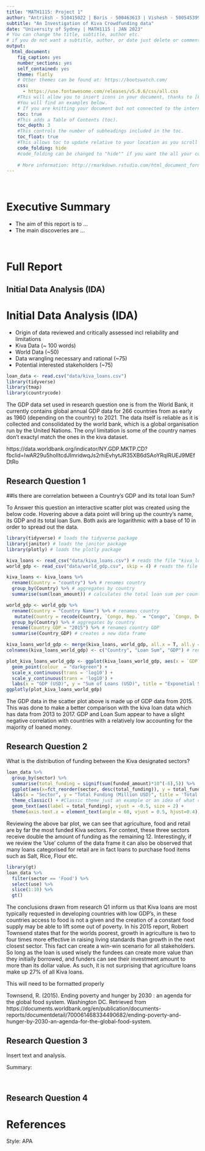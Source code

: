 ```yaml
---
title: "MATH1115: Project 1"
author: "Antriksh - 510415022 | Boris - 500463613 | Vishesh - 500545399 | Alex - 500459111"
subtitle: "An Investigation of Kiva Crowdfunding data"
date: "University of Sydney | MATH1115 | JAN 2023"
# You can change the title, subtitle, author etc.
# if you do not want a subtitle, author, or date just delete or comment # the the line!
output:
  html_document:
    fig_caption: yes
    number_sections: yes
    self_contained: yes
    theme: flatly
    # Other themes can be found at: https://bootswatch.com/
    css: 
      - https://use.fontawesome.com/releases/v5.0.6/css/all.css
    #This will allow you to insert icons in your document, thanks to [Font Awesome](http://fontawesome.io).
    #You will find an examples below.
    # If you are knitting your document but not connected to the internet, place a "#" in front of the css line above with the font-awesome.min.css line to comment it out. This will let you knit the document in draft form until you connect again and knit the final. Note that when you do this some elements will be missing from the knitted slides. 
    toc: true
    #This adds a Table of Contents (toc).
    toc_depth: 3
    #This controls the number of subheadings included in the toc.
    toc_float: true
    #This allows toc to update relative to your location as you scroll down the html page.
    code_folding: hide
    #code_folding can be changed to "hide"" if you want the all your code to be collapsed when you open the document
    
    # More information: http://rmarkdown.rstudio.com/html_document_format.html
---
```


<br>

# Executive Summary
- The aim of this report is to ...
- The main discoveries are ...

<br>

# Full Report

## Initial Data Analysis (IDA)

# Initial Data Analysis (IDA)

 - Origin of data reviewed and critically assessed incl reliability and limitations
  - Kiva Data (~ 100 words)
  - World Data (~50)
 - Data wrangling necessary and rational (~75)
 - Potential interested stakeholders (~75)

```r
loan_data <- read.csv("data/kiva_loans.csv")
library(tidyverse)
library(tmap)
library(countrycode)
```

The GDP data set used in research question one is from the World Bank, it currently contains global annual GDP data for 266 countries from as early as 1960 (depending on the country) to 2021. The data itself is reliable as it is collected and consolidated by the world bank, which is a global organisation run by the United Nations. The onyl limitation is some of the country names don't exactyl match the ones in the kiva dataset. 

https://data.worldbank.org/indicator/NY.GDP.MKTP.CD?fbclid=IwAR29u5holItcdJImridwqJs2rhiEvhytJR35XB6dSAoYRqIRUEJ9MEfDtRo

## Research Question 1
##Is there are correlation between a Country's GDP and its total loan Sum?

To Answer this question an interactive scatter plot was created using the below code. Hovering above a data point will bring up the country's name, its GDP and its total loan Sum. Both axis are logarithmic with a base of 10 in order to spread out the data.
```r
library(tidyverse) # loads the tidyverse package 
library(janitor) # loads the janitor package 
library(plotly) # loads the plotly package 

kiva_loans <- read_csv("data/kiva_loans.csv") # reads the file "kiva_loans.csv" and assigns it as "kiva_loans"
world_gdp <- read_csv("data/world_gdp.csv", skip = 4) # reads the file "world_gdp.csv" and assigns it as "world_gdp"

kiva_loans <- kiva_loans %>%
  rename(Country = "country") %>% # renames country
  group_by(Country) %>% # aggregates by country
  summarise(sum(loan_amount)) # calculates the total loan sum per country and creates a new data frame

world_gdp <- world_gdp %>% 
  rename(Country = "Country Name") %>% # renames country
   mutate(Country = recode(Country, `Congo, Rep.` = "Congo", `Congo, Dem. Rep.` = "The Democratic Republic of the Congo", `Cote d'Ivoire` = "Cote D'Ivoire", `Egypt, Arab Rep.` = "Egypt", `Kyrgyz Republic` = "Kyrgyzstan", `Lao PDR` = "Lao People's Democratic Republic", `Myanmar` = "Myanmar (Burma)", `West Bank and Gaza` = "Palestine", `St. Vincent and the Grenadines` = "Saint Vincent and the Grenadines", `Turks and Caicos Islands` = "Turkey", `Virgin Islands (U.S.)` = "Virgin Islands", `Yemen, Rep.` = "Yemen")) %>% # renames country names that differ from the kiva data set
  group_by(Country) %>% # aggregates by country
  rename(Country_GDP = "2015") %>% # renames country GDP
  summarise(Country_GDP) # creates a new data frame

kiva_loans_world_gdp <- merge(kiva_loans, world_gdp, all.x = T, all.y = F) # merges the two data frames
colnames(kiva_loans_world_gdp) <- c("Country", "Loan Sum", "GDP") # renames the columns

plot_kiva_loans_world_gdp <- ggplot(kiva_loans_world_gdp, aes(x = `GDP`, y = `Loan Sum`, Country = `Country`)) +
  geom_point(colour  = "darkgreen") + 
  scale_x_continuous(trans = 'log10') +
  scale_y_continuous(trans = 'log10') +
  labs(x = "GDP (USD)", y = "Sum of Loans (USD)", title = "Exponetial Scatter plot for the Sum of Kiva loans against the GDP for each Country")
ggplotly(plot_kiva_loans_world_gdp)
```
The GDP data in the scatter plot above is made up of GDP data from 2015. This was done to make a better comparison with the kiva loan data which has data from 2013 to 2017. GDP and Loan Sum appear to have a slight negative correlation with countries with a relatively low accounting for the majority of loaned money.

## Research Question 2

What is the distribution of funding between the Kiva designated sectors?

```r
loan_data %>%
  group_by(sector) %>%
  summarise(total_funding = signif(sum(funded_amount)*10^(-6),5)) %>%
  ggplot(aes(x=fct_reorder(sector, desc(total_funding)), y = total_funding)) + geom_col() +  # Represents the data as a side by side bar chart with colour
  labs(x = "Sector", y = "Total Funding (Million USD)", title = 'Total Kiva funding per Sector') +
  theme_classic() + #Classic theme just an example or an idea of what can be done and how
  geom_text(aes(label = total_funding), vjust = -0.5, size = 2) +
  theme(axis.text.x = element_text(angle = 60, vjust = 0.5, hjust=0.4))
```

Reviewing the above bar plot, we can see that agriculture, food and retail are by far the most funded Kiva sectors. For context, these three sectors receive double the amount of funding as the remaining 12. Interestingly, if we review the ‘Use’ column of the data frame it can also be observed that many loans categorised for retail are in fact loans to purchase food items such as Salt, Rice, Flour etc.

```r
library(gt)
loan_data %>%
  filter(sector == 'Food') %>%
  select(use) %>%
  slice(1:10) %>% 
  gt()

```


The conclusions drawn from research Q1 inform us that Kiva loans are most typically requested in developing countries with low GDP’s, in these countries access to food is not a given and the creation of a constant food supply may be able to lift some out of poverty. In his 2015 report, Robert Townsend states that for the worlds poorest, growth in agriculture is two to four times more effective in raising living standards than growth in the next closest sector. This fact can create a win-win scenario for all stakeholders. So long as the loan is used wisely the fundees can create more value than they initially borrowed, and funders can see their investment amount to more than its dollar value. As such, it is not surprising that agriculture loans make up 27% of all Kiva loans.  

This will need to be formatted properly 

Townsend, R. (2015). Ending poverty and hunger by 2030 : an agenda for the global food system. Washington DC. Retrieved from https://documents.worldbank.org/en/publication/documents-reports/documentdetail/700061468334490682/ending-poverty-and-hunger-by-2030-an-agenda-for-the-global-food-system. 

## Research Question 3

Insert text and analysis. 

Summary: 

<br>

## Research Question 4

# References

Style: APA 

<br>
